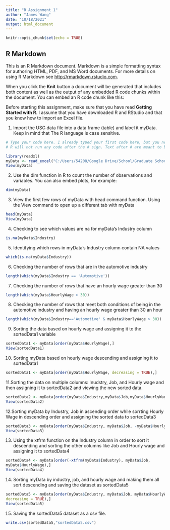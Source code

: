 ---
title: "R Assignment 1"
author: "James Wang"
date: "10/18/2021"
output: html_document
---

```{r setup, include=FALSE}
knitr::opts_chunk$set(echo = TRUE)
```

## R Markdown

This is an R Markdown document. Markdown is a simple formatting syntax for authoring HTML, PDF, and MS Word documents. For more details on using R Markdown see <http://rmarkdown.rstudio.com>.

When you click the **Knit** button a document will be generated that includes both content as well as the output of any embedded R code chunks within the document. You can embed an R code chunk like this:

Before starting this assignment, make sure that you have read **Getting Started with R**. I assume that you have downloaded R and RStudio and that you know how to import an Excel file. 

1. Import the USG data file into a data frame (table) and label it myData. Keep in mind that The R language is case sensitive. 

```{r}
# Type your code here. I already typed your first code here, but you need to replace the path (C:/Users/flee/Documents/USG.xlsx) in which the directory your file is saved. 
# R will not run any code after the # sign. Text after # are meant to be comments you use to explain what the code is doing.

library(readxl)
myData <- read_excel("C:/Users/54208/Google Drive/School/Graduate School/Masters/Fall 2021/DataMining/USG.xlsx")
View(myData)

```


2.	Use the dim function in R to count the number of observations and variables. You can also embed plots, for example:


```{r}
dim(myData)

```

3. View the first few rows of myData with head command function. Using the View command to open up a different tab with myData

```{r}
head(myData)
View(myData)
```
4. Checking to see which values are na for myData's Industry column
```{r}
is.na(myData$Industry)

```
5. Identifying which rows in myData's Industry column contain NA values
```{r}
which(is.na(myData$Industry))

```
6. Checking the number of rows that are in the automotive industry
```{r}
length(which(myData$Industry == 'Automotive'))
```
7. Checking the number of rows that have an hourly wage greater than 30
```{r}
length(which(myData$HourlyWage > 30))
```
8. Checking the number of rows that meet both conditions of being in the automotive industry and having an hourly wage greater than 30 an hour
```{r}
length(which(myData$Industry=='Automotive' & myData$HourlyWage > 30))
```
9. Sorting the data based on hourly wage and assigning it to the sortedData1 variable
```{r}
sortedData1 <- myData[order(myData$HourlyWage),]
View(sortedData1)


```
10. Sorting myData based on hourly wage descending and assigning it to sortedData1 
```{r}
sortedData1 <- myData[order(myData$HourlyWage, decreasing = TRUE),]

```
11.Sorting the data on multiple columns: Inudstry, Job, and Hourly wage and then assigning it to sortedData2 and viewing the new sorted data.
```{r}
sortedData2 <- myData[order(myData$Industry,myData$Job,myData$HourlyWage),]
View(sortedData2)
```
12.Sorting myData by Industry, Job in ascending order while sorrting Hourly Wage in descending order and assigning the sorted data to sortedData3
```{r}
sortedData3 <- myData[order(myData$Industry, myData$Job, -myData$HourlyWage),]
View(sortedData3)
```
13. Using the xtfrm function on the Industry column in order to sort it descending and sorting the other columns like Job and Hourly wage and assigning it to sortedData4
```{r}
sortedData4 <- myData[order(-xtfrm(myData$Industry), myData$Job,
myData$HourlyWage),]
View(sortedData4)
```
14. Sorting myData by industry, job, and hourly wage and making them all sort descending and saving the dataset as sortedData5
```{r}
sortedData5 <- myData[order(myData$Industry, myData$Job, myData$HourlyWage,
decreasing = TRUE),]
View(sortedData5)

```
15. Saving the sortedData5 dataset as a csv file.
```{r}
write.csv(sortedData5,"sortedData5.csv")
```
